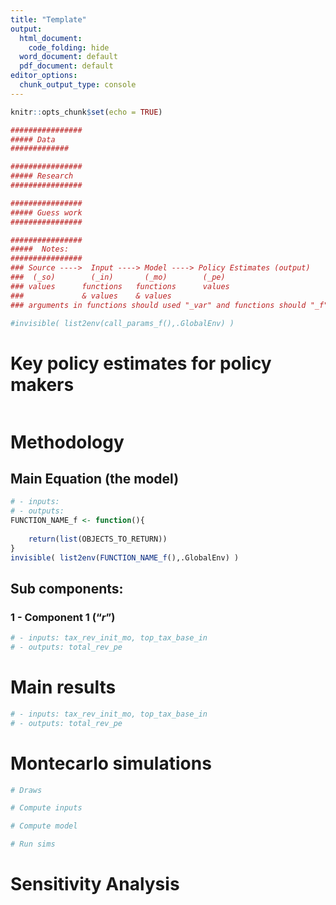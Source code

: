 ```yaml
---
title: "Template"
output:
  html_document:
    code_folding: hide
  word_document: default
  pdf_document: default
editor_options:
  chunk_output_type: console
---
```

\def\blue{\color{blue}}


```r
knitr::opts_chunk$set(echo = TRUE)
```

```r
################ 
##### Data  
#############

################ 
##### Research
################ 

################ 
##### Guess work   
################ 

################ 
#####  Notes:
################ 
### Source ---->  Input ----> Model ----> Policy Estimates (output)
###  (_so)        (_in)       (_mo)        (_pe)
### values      functions   functions      values
###             & values    & values 
### arguments in functions should used "_var" and functions should "_f"

#invisible( list2env(call_params_f(),.GlobalEnv) )

```


# Key policy estimates for policy makers  

```r

```

# Methodology

## Main Equation (the model)

\begin{equation}
y = f(x)
\label{eq:1}
\tag{1}
\end{equation}

```r
# - inputs: 
# - outputs: 
FUNCTION_NAME_f <- function(){
    
    return(list(OBJECTS_TO_RETURN)) 
} 
invisible( list2env(FUNCTION_NAME_f(),.GlobalEnv) )
```


## Sub components:

### 1 - Component 1 ("$r$")

```r
# - inputs: tax_rev_init_mo, top_tax_base_in
# - outputs: total_rev_pe
```
# Main results
```r
# - inputs: tax_rev_init_mo, top_tax_base_in
# - outputs: total_rev_pe
```


# Montecarlo simulations  
```r
# Draws

# Compute inputs

# Compute model

# Run sims

```

# Sensitivity Analysis  
